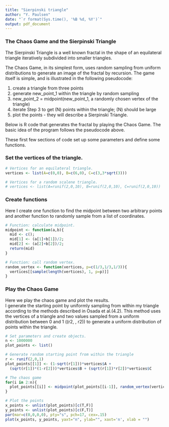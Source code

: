 ```yaml
---
title: "Sierpinski triangle"
author: "Y. Paulsen"
date: "`r format(Sys.time(), '%B %d, %Y')`"
output: pdf_document
---
```


### The Chaos Game and the Sierpinski Triangle 

The Sierpinski Triangle is a well known fractal in the shape of an equilateral triangle iteratively subdivided into smaller triangles.  

The Chaos Game, in its simplest form, uses random sampling from uniform distributions to generate an image of the fractal by recursion. The game itself is simple, and is illustrated in the following pseudocode:
    
1. create a triangle from three points
2. generate new_point_1 within the triangle by random sampling
3. new_point_2 = midpoint(new_point_1, a randomly chosen vertex of the triangle)
4. iterate Step 3 to get \(N\) points within the triangle; \(N\) should be large
5. plot the points - they will describe a Sierpinski Triangle.     
    
Below is R code that generates the fractal by playing the Chaos Game. The basic idea of the program follows the pseudocode above.  
  
These first few sections of code set up some parameters and define some functions.  
   
### Set the vertices of the triangle.       
```r
# Vertices for an equilateral triangle. 
vertices <- list(A=c(0,0), B=c(6,0), C=c(3,3*sqrt(3)))

# Vertices for a random scalene triangle.  
# vertices <- list(A=runif(2,0,10), B=runif(2,0,10), C=runif(2,0,10))
```

### Create functions

Here I create one function to find the midpoint between two arbitrary points and another function to randomly sample from a list of coordinates.    
```r
# Function: calculate midpoint. 
midpoint <- function(a,b){
  mid <- c();
  mid[1] <- (a[1]+b[1])/2;
  mid[2] <- (a[2]+b[2])/2;
  return(mid)
}

# Function: call random vertex.
random_vertex <- function(vertices, p=c(1/3,1/3,1/3)){
  vertices[[sample(length(vertices), 1, p=p)]]
}

```

\clearpage
    
### Play the Chaos Game       
    
Here we play the chaos game and plot the results.    
I generate the starting point by uniformly sampling from within my triangle according to the methods described in Osada et al.\(\S 4.2\). This method uses the vertices of a triangle and two values sampled from a uniform distribution between 0 and 1 \((r2, \, r2)\) to generate a uniform distribution of points within the triangle.    
```r
# Set parameters and create objects.     
n <- 1000000
plot_points <- list()

# Generate random starting point from within the triangle   
r <- runif(2,0,1)
plot_points[[1]] <- (1-sqrt(r[1]))*vertices$A + 
  (sqrt(r[1])*(1-r[2]))*vertices$B + (sqrt(r[1])*r[2])*vertices$C

# The chaos game  
for(i in 2:n){
  plot_points[[i]] <- midpoint(plot_points[[i-1]], random_vertex(vertices));
}

# Plot the points 
x_points <- unlist(plot_points)[c(T,F)]
y_points <- unlist(plot_points)[c(F,T)]
par(mar=c(0,0,0,0), pty="s", pch=17, cex=.15)
plot(x_points, y_points, yaxt="n", ylab="", xaxt='n', xlab = "")
```


```r

```


